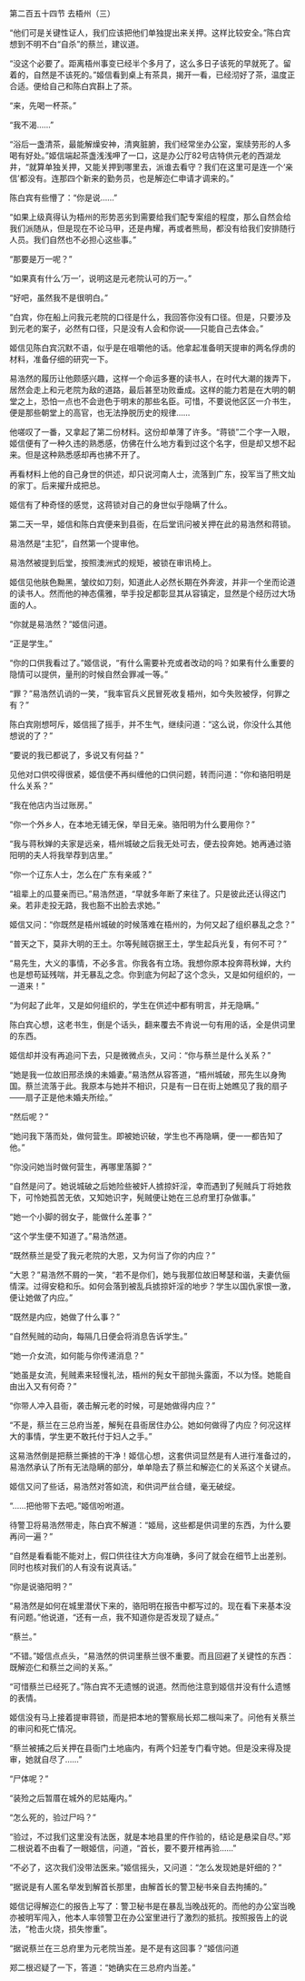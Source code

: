 

第二百五十四节 去梧州（三）

“他们可是关键性证人，我们应该把他们单独提出来关押。这样比较安全。”陈白宾想到不明不白“自杀”的蔡兰，建议道。

“没这个必要了。距离梧州事变已经半个多月了，这么多日子该死的早就死了。留着的，自然是不该死的。”姬信看到桌上有茶具，揭开一看，已经沏好了茶，温度正合适。便给自己和陈白宾斟上了茶。

“来，先喝一杯茶。”

“我不渴……”

“浴后一盏清茶，最能解燥安神，清爽脏腑，我们经常坐办公室，案牍劳形的人多喝有好处。”姬信端起茶盏浅浅呷了一口，这是办公厅82号店特供元老的西湖龙井，“就算单独关押，又能关押到哪里去，派谁去看守？我们在这里可是连一个‘亲信’都没有。连那四个新来的勤务员，也是解迩仁申请才调来的。”

陈白宾有些懵了：“你是说……”

“如果上级真得认为梧州的形势恶劣到需要给我们配专案组的程度，那么自然会给我们派随从，但是现在不论马甲，还是冉耀，再或者熊局，都没有给我们安排随行人员。我们自然也不必担心这些事。”

“那要是万一呢？”

“如果真有什么‘万一’，说明这是元老院认可的万一。”

“好吧，虽然我不是很明白。”

“白宾，你在船上问我元老院的口径是什么，我回答你没有口径。但是，只要涉及到元老的案子，必然有口径，只是没有人会和你说――只能自己去体会。”

姬信见陈白宾沉默不语，似乎是在咀嚼他的话。他拿起准备明天提审的两名俘虏的材料，准备仔细的研究一下。

易浩然的履历让他颇感兴趣，这样一个命运多蹇的读书人，在时代大潮的拨弄下，居然会走上和元老院为敌的道路，最后甚至功败垂成。这样的能力若是在大明的朝堂之上，恐怕一点也不会逊色于明末的那些名臣。可惜，不要说他区区一介书生，便是那些朝堂上的高官，也无法挣脱历史的规律……

他嗟叹了一番，又拿起了第二份材料。这份却单薄了许多。“蒋锁”二个字一入眼，姬信便有了一种久违的熟悉感，仿佛在什么地方看到过这个名字，但是却又想不起来。但是这种熟悉感却再也拂不开了。

再看材料上他的自己身世的供述，却只说河南人士，流落到广东，投军当了熊文灿的家丁。后来擢升成把总。

姬信有了种奇怪的感觉，这蒋锁对自己的身世似乎隐瞒了什么。

第二天一早，姬信和陈白宾便来到县衙，在后堂讯问被关押在此的易浩然和蒋锁。

易浩然是“主犯”，自然第一个提审他。

易浩然被提到后堂，按照澳洲式的规矩，被锁在审讯椅上。

姬信见他肤色黝黑，皱纹如刀刻，知道此人必然长期在外奔波，并非一个坐而论道的读书人。然而他的神态儒雅，举手投足都彰显其从容镇定，显然是个经历过大场面的人。

“你就是易浩然？”姬信问道。

“正是学生。”

“你的口供我看过了。”姬信说，“有什么需要补充或者改动的吗？如果有什么重要的隐情可以提供，量刑的时候自然会罪减一等。”

“罪？”易浩然讥诮的一笑，“我率官兵义民冒死收复梧州，如今失败被俘，何罪之有？”

陈白宾刚想呵斥，姬信摇了摇手，并不生气，继续问道：“这么说，你没什么其他想说的了？”

“要说的我已都说了，多说又有何益？”

见他对口供咬得很紧，姬信便不再纠缠他的口供问题，转而问道：“你和骆阳明是什么关系？”

“我在他店内当过账房。”

“你一个外乡人，在本地无铺无保，举目无亲。骆阳明为什么要用你？”

“我与蒋秋婵的夫家是远亲，梧州城破之后我无处可去，便去投奔她。她再通过骆阳明的夫人将我举荐到店里。”

“你一个辽东人士，怎么在广东有亲戚？”

“祖辈上的瓜蔓亲而已。”易浩然道，“早就多年断了来往了。只是彼此还认得这门亲。若非走投无路，我也豁不出脸去求她。”

姬信又问：“你既然是梧州城破的时候落难在梧州的，为何又起了组织暴乱之念？”

“普天之下，莫非大明的王土。尔等髡贼窃据王土，学生起兵光复，有何不可？”

“易先生，大义的事情，不必多言。你我各有立场。我想你原本投奔蒋秋婵，大约也是想苟延残喘，并无暴乱之念。你到底为何起了这个念头，又是如何组织的，一一道来！”

“为何起了此年，又是如何组织的，学生在供述中都有明言，并无隐瞒。”

陈白宾心想，这老书生，倒是个话头，翻来覆去不肯说一句有用的话，全是供词里的东西。

姬信却并没有再追问下去，只是微微点头，又问：“你与蔡兰是什么关系？”

“她是我一位故旧邢丞焕的未婚妻。”易浩然从容答道，“梧州城破，邢先生以身殉国。蔡兰流落于此。我原本与她并不相识，只是有一日在街上她瞧见了我的扇子――扇子正是他未婚夫所绘。”

“然后呢？”

“她问我下落而处，做何营生。即被她识破，学生也不再隐瞒，便一一都告知了他。”

“你没问她当时做何营生，再哪里落脚？”

“自然是问了。她说城破之后她险些被奸人掳掠奸淫，幸而遇到了髡贼兵丁将她救下，可怜她孤苦无依，又知她识字，髡贼便让她在三总府里打杂做事。”

“她一个小脚的弱女子，能做什么差事？”

“这个学生便不知道了。”易浩然道。

“既然蔡兰是受了我元老院的大恩，又为何当了你的内应？”

“大恩？”易浩然不屑的一笑，“若不是你们，她与我那位故旧琴瑟和谐，夫妻伉俪情深。过得安稳和乐。如何会落到被乱兵掳掠奸淫的地步？学生以国仇家恨一激，便让她做了内应。”

“既然是内应，她做了什么事？”

“自然髡贼的动向，每隔几日便会将消息告诉学生。”

“她一介女流，如何能与你传递消息？”

“她虽是女流，髡贼素来轻慢礼法，梧州的髡女干部抛头露面，不以为怪。她能自由出入又有何奇？”

“你带人冲入县衙，袭击解元老的时候，可是她做得内应？”

“不是，蔡兰在三总府当差，解髡在县衙居住办公。她如何做得了内应？何况这样大的事情，学生更不敢托付于妇人之手。”

这易浩然倒是把蔡兰撕掳的干净！姬信心想，这套供词显然是有人进行准备过的，易浩然承认了所有无法隐瞒的部分，单单隐去了蔡兰和解迩仁的关系这个关键点。

姬信又问了些话，易浩然对答如流，和供词严丝合缝，毫无破绽。

“……把他带下去吧。”姬信吩咐道。

待警卫将易浩然带走，陈白宾不解道：“姬局，这些都是供词里的东西，为什么要再问一遍？”

“自然是看看能不能对上，假口供往往大方向准确，多问了就会在细节上出差别。同时也核对我们的人有没有说真话。”

“你是说骆阳明？”

“易浩然是如何在城里潜伏下来的，骆阳明在报告中都写过的。现在看下来基本没有问题。”他说道，“还有一点，我不知道你是否发现了疑点。”

“蔡兰。”

“不错。”姬信点点头，“易浩然的供词里蔡兰很不重要。而且回避了关键性的东西：既解迩仁和蔡兰之间的关系。”

“可惜蔡兰已经死了。”陈白宾不无遗憾的说道。然而他注意到姬信并没有什么遗憾的表情。

姬信没有马上接着提审蒋锁，而是把本地的警察局长郑二根叫来了。问他有关蔡兰的审问和死亡情况。

“蔡兰被捕之后关押在县衙门土地庙内，有两个妇差专门看守她。但是没来得及提审，她就自尽了……”

“尸体呢？”

“装殓之后暂厝在城外的尼姑庵内。”

“怎么死的，验过尸吗？”

“验过，不过我们这里没有法医，就是本地县里的仵作验的，结论是悬梁自尽。”郑二根说着不由看了一眼姬信，问道，“首长，要不要开棺再验……”

“不必了，这次我们没带法医来。”姬信摇头，又问道：“怎么发现她是奸细的？”

“据说是有人匿名举发到解首长那里，由解首长的警卫秘书亲自去拘捕的。”

姬信记得解迩仁的报告上写了：警卫秘书是在暴乱当晚战死的。而他的办公室当晚亦被明军闯入，他本人率领警卫在办公室里进行了激烈的抵抗。按照报告上的说法，“枪击火烧，损失惨重”。

“据说蔡兰在三总府里为元老院当差。是不是有这回事？”姬信问道

郑二根迟疑了一下，答道：“她确实在三总府内当差。”

